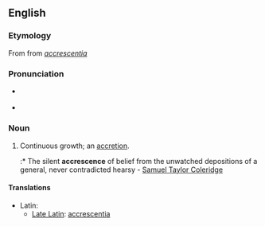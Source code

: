 ==English==

===Etymology===
From {{etyl|it}} from {{LL.}} ''[[accrescentia]]''

===Pronunciation===
* {{a|RP}} {{IPA|/əˈkɹɛsəns/}}
* {{audio|en-us-accrescence.ogg|Audio (US)}}

===Noun===
{{en-noun|s|-}}

# {{rare}} Continuous growth; an [[accretion]].
#:* The silent '''accrescence''' of belief from the unwatched depositions of a general, never contradicted hearsy - [[w:Samuel Taylor Coleridge|Samuel Taylor Coleridge]]

====Translations====
{{trans-top|continuous growth}}
* Latin:
** [[Late Latin]]: [[accrescentia ]]
{{trans-mid}}
{{trans-bottom}}